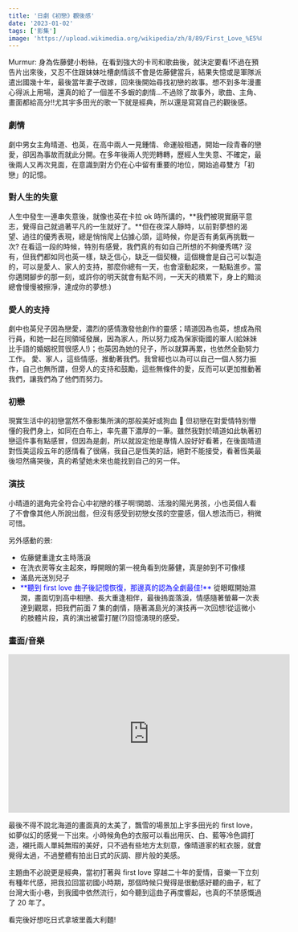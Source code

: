 ```yaml
---
title: '日劇《初戀》觀後感'
date: '2023-01-02'
tags: ['影集']
image: 'https://upload.wikimedia.org/wikipedia/zh/8/89/First_Love_%E5%88%9D%E6%88%80_%E6%97%A5%E5%8A%87_poster.jpg'
---
```


Murmur: 身為佐藤健小粉絲，在看到強大的卡司和歌曲後，就決定要看!不過在預告片出來後，又忍不住跟妹妹吐槽劇情該不會是佐藤健當兵，結果失憶或是軍隊派遣出國幾十年，最後當年妻子改嫁，回來後開始尋找初戀的故事。想不到多年漫畫心得派上用場，還真的給了一個差不多蝦的劇情...不過除了故事外，歌曲、主角、畫面都給高分!!尤其宇多田光的歌一下就是經典，所以還是寫寫自己的觀後感。

### 劇情

劇中男女主角晴道、也英，在高中兩人一見鍾情、命運般相遇，開始一段青春的戀愛，卻因為事故而就此分開。在多年後兩人兜兜轉轉，歷經人生失意、不確定，最後兩人又再次見面，在意識到對方仍在心中留有重要的地位，開始追尋雙方「初戀」的記憶。

### 對人生的失意

人生中發生一連串失意後，就像也英在卡拉 ok 時所講的，**我們被現實磨平意志，覺得自己就過著平凡的一生就好了。**但在夜深人靜時，以前對夢想的渴望、過往的優秀表現，總是悄悄爬上佔據心頭，這時候，你是否有勇氣再挑戰一次?
在看這一段的時候，特別有感覺，我們真的有如自己所想的不夠優秀嗎?
沒有，但我們都如同也英一樣，缺乏信心，缺乏一個契機，這個機會是自己可以製造的，可以是愛人、家人的支持，那麼你總有一天，也會滾動起來，一點點進步。當你邁開腳步的那一刻，或許你的明天就會有點不同，一天天的積累下，身上的黯淡總會慢慢被擦淨，達成你的夢想:)

### 愛人的支持

劇中也英兒子因為戀愛，濃烈的感情激發他創作的靈感；晴道因為也英，想成為飛行員，和她一起在同領域發展，因為家人，所以努力成為保家衛國的軍人(給妹妹比手語的婚姻祝賀很感人!)；也英因為她的兒子，所以就算再累，也依然全勤努力工作。
愛、家人，這些情感，推動著我們。我曾經也以為可以自己一個人努力振作，自己也無所謂，但旁人的支持和鼓勵，這些無條件的愛，反而可以更加推動著我們，讓我們為了他們而努力。

### 初戀

現實生活中的初戀當然不像影集所演的那般美好或狗血 🤣
但初戀在對愛情特別懵懂的我們身上，如同在白布上，率先畫下濃厚的一筆。雖然我對於晴道如此執著初戀這件事有點感冒，但因為是劇，所以就設定他是專情人設好好看著，在後面晴道對恆美這段五年的感情看了很痛，我自己是恆美的話，絕對不能接受，看著恆美最後坦然痛哭後，真的希望她未來也能找到自己的另一伴。

### 演技

小晴道的選角完全符合心中初戀的樣子啊!開朗、活潑的陽光男孩，小也英個人看了不會像其他人所說出戲，但沒有感受到初戀女孩的空靈感，個人想法而已，稍微可惜。

另外感動的景:

- 佐藤健重逢女主時落淚
- 在洗衣房等女主起來，睜開眼的第一視角看到佐藤健，真是帥到不可像樣
- 滿島光送別兒子
- <font color='blue'>
    **聽到 first love 曲子後記憶恢復，那邊真的認為全劇最佳!**
  </font>
  從眼眶開始濕潤，畫面切到高中相戀、長大重逢相伴，最後摀面落淚，情感隨著螢幕一次表達到觀眾，把我們前面
  7 集的劇情，隨著滿島光的演技再一次回想!從這微小的肢體片段，真的演出被雷打醒(?)回憶湧現的感受。

### 畫面/音樂

<iframe
  width='560'
  height='315'
  src='https://www.youtube.com/embed/o1sUaVJUeB0'
  title='YouTube video player'
  frameborder='0'
  allow='accelerometer; autoplay; clipboard-write; encrypted-media; gyroscope; picture-in-picture; web-share'
  allowfullscreen
></iframe>

最後不得不說北海道的畫面真的太美了，飄雪的場景加上宇多田光的 first love，如夢似幻的感覺一下出來。小時候角色的衣服可以看出用灰、白、藍等冷色調打造，襯托兩人單純無瑕的美好，只不過有些地方太刻意，像晴道家的紅衣服，就會覺得太過，不過整體有拍出日式的灰調、膠片般的美感。

主題曲不必說更是經典，當初打著與 first love 穿越二十年的愛情，音樂一下立刻有種年代感，把我拉回當初國小時期，那個時候只覺得是很動感好聽的曲子，紅了台灣大街小巷，到我國中依然流行，如今聽到這曲子再度響起，也真的不禁感慨過了 20 年了。

看完後好想吃日式拿坡里義大利麵!
